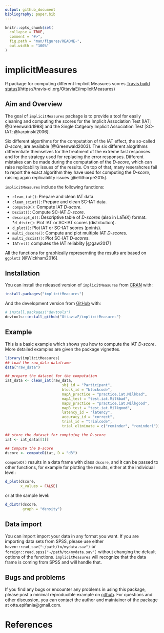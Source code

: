 ```yaml
---
output: github_document
bibliography: paper.bib
---
```


<!-- README.md is generated from README.Rmd. Please edit that file -->

```r
knitr::opts_chunk$set(
  collapse = TRUE,
  comment = "#>",
  fig.path = "man/figures/README-",
  out.width = "100%"
)
```
# implicitMeasures

R package for computing different Implicit Measures scores
  <!-- badges: start -->
  [Travis build status](https://travis-ci.org/OttaviaE/implicitMeasures.svg?branch=master)](https://travis-ci.org/OttaviaE/implicitMeasures)
  <!-- badges: end -->
  
## Aim and Overview

The goal of `implicitMeasures` package is to provide a tool for easily cleaning and computing the scores for the Implicit Association Test [IAT; @Greenwald:1998] and the Single Catgeory Implicit Association Test [SC-IAT; @karpinski2006]. 

Six different algortihms for the computation of the IAT effect, the so-called *D-score*, are available [@Greenwald2003]. The six different alogrithms differentiate themselves for the treatment of the extreme fast responses and for the strategy used for replacing the error responses. Different mistakes can be made during the computation of the *D-score*, which can raise replicability issues of the results. On top of that, many reserahcres fail to report the exact algorithm they have used for computing the *D-score*, raising again replicability issues [@ellithorpe2015]. 

`implicitMeasures` include the following functions: 

* `clean_iat()`: Prepare and clean IAT data.
* `clean_sciat()`: Prepare and clean SC-IAT data.
* `computeD()`: Compute IAT *D-score*.
* `Dsciat()`: Compute SC-IAT *D-score*.
* `descript_d()`: Descriptive table of *D-score*s (also in  LaTeX) format.
*`d_distr()`: Plot IAT or SC-IAT scores (distribution).
* `d_plot()`: Plot IAT or SC-IAT scores (points).
* `multi_dscore()`: Compute and plot multiple IAT *D-score*s.
* `multi_dsciat()`: Plot SC-IAT *D-score*s.
* `IATrel()` computes the IAT reliablity [@gaw2017]

All the functions for graphically represernting the results are based on `ggplot2` [@Wickham2016].

## Installation

You can install the released version of `implicitMeasures` from [CRAN](https://CRAN.R-project.org) with:

``` r
install.packages("implicitMeasures")
```

And the development version from [GitHub](https://github.com/) with:

``` r
# install.packages("devtools")
devtools::install_github("OttaviaE/implicitMeasures")
```
## Example

This is a basic example which shows you how to compute the IAT *D-score*. More detailed examples are given the package vignettes.

```r
library(implicitMeasures)
## load the raw_data dataframe
data("raw_data")

## prepare the dataset for the computation
iat_data <- clean_iat(raw_data, 
                          sbj_id = "Participant",
                          block_id = "blockcode",
                          mapA_practice = "practice.iat.Milkbad",
                          mapA_test = "test.iat.Milkbad",
                          mapB_practice = "practice.iat.Milkgood",
                          mapB_test = "test.iat.Milkgood",
                          latency_id = "latency",
                          accuracy_id = "correct",
                          trial_id = "trialcode",
                          trial_eliminate = c("reminder", "reminder1"))

## store the dataset for comptuing the D-score
iat <- iat_data[[1]]

## Compute the D-score
dscore <- computeD(iat, D = "d3")
```

`computeD()` results in a data frame with class `dscore`, and it can be passed to other functions, for example for plotting the results, either at the individual level: 

```r
d_plot(dscore, 
       x_values = FALSE)
```
or at the sample level: 

```r
d_distr(dscore, 
        graph = "density")
```

## Data import

You can import import your data in any format you want. If you are importing data sets from SPSS, please use either `haven::read_sav("~/path/to/mydata.sav")` or `foreign::read.spss("~/path/to/mydata.sav")` without changing the default options of the functions. `implicitMeasures` will recognize that the data frame is coming from SPSS and will handle that. 

## Bugs and problems

If you find any bugs or encounter any problems in using this package, please post a minimal reproducible example on [github](https://github.com/OttaviaE/implicitMeasures/issues). 
For questions and other discussion, you can contact the author and maintainer of the package at otta.epifania@gmail.com.

# References
